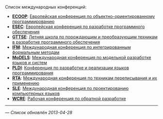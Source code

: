 Список международных конференций:
* '''[[ECOOP]]''': [[ECOOP|Европейская конференция по объектно-ориентированному программированию]]
* '''[[ESEC]]''': [[ESEC|Европейская конференция по разработке программного обеспечения]]
* '''[[GTTSE]]''': [[GTTSE|Летняя школа по порождающим и преобразующим техникам в разработке программного обеспечения]]
* '''[[IFM]]''': [[IFM|Международная конференция по интегрированным формальным методам]]
* '''[[MoDELS]]''': [[MoDELS|Международная конференция по модельной разработке языков и систем]]
* '''[[PLDI]]''': [[PLDI|Конференция по разработке и реализации языков программирования]]
* '''[[RTA]]''': [[RTA|Международная конференция по техникам переписывания и их применению]]
* '''[[SLE]]''': [[SLE|Международная конференция по проектированию компьютерных языков]]
* '''[[WCRE]]''': [[WCRE|Рабочая конференция по обратной разработке]]

----
— ''Список обновлён 2013-04-28''
